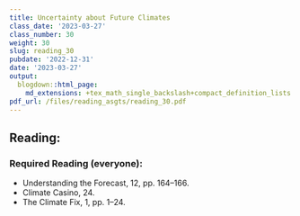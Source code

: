 ```yaml
---
title: Uncertainty about Future Climates
class_date: '2023-03-27'
class_number: 30
weight: 30
slug: reading_30
pubdate: '2022-12-31'
date: '2023-03-27'
output:
  blogdown::html_page:
    md_extensions: +tex_math_single_backslash+compact_definition_lists
pdf_url: /files/reading_asgts/reading_30.pdf
---
```

## Reading:

### Required Reading (everyone):

* Understanding the Forecast, 12, pp. 164--166.
* Climate Casino, 24.
* The Climate Fix, 1, pp. 1--24.

